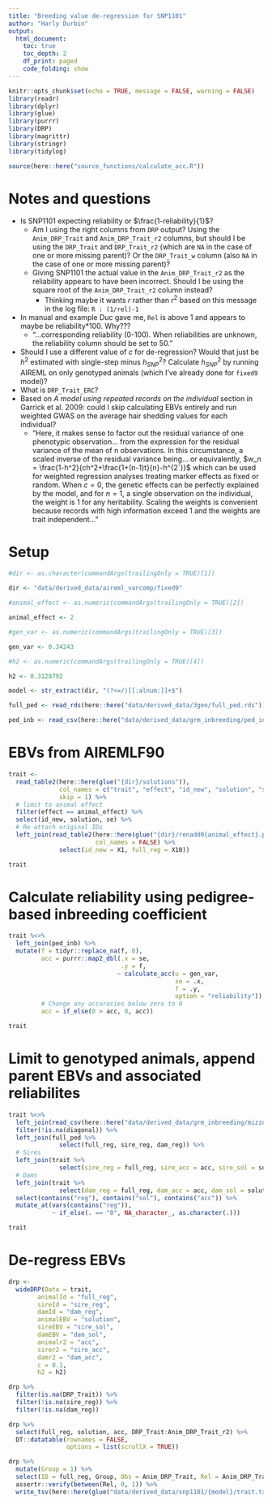 ```yaml
---
title: "Breeding value de-regression for SNP1101"
author: "Harly Durbin"
output:
  html_document:
    toc: true
    toc_depth: 2
    df_print: paged
    code_folding: show
---
```


```r
knitr::opts_chunk$set(echo = TRUE, message = FALSE, warning = FALSE)
library(readr)
library(dplyr)
library(glue)
library(purrr)
library(DRP)
library(magrittr)
library(stringr)
library(tidylog)

source(here::here("source_functions/calculate_acc.R"))

```

# Notes and questions

* Is SNP1101 expecting reliability or $\frac{1-reliability}{1}$?
    + Am I using the right columns from `DRP` output? Using the `Anim_DRP_Trait` and `Anim_DRP_Trait_r2` columns, but should I be using the `DRP_Trait` and `DRP_Trait_r2` (which are `NA` in the case of one or more missing parent)? Or the `DRP_Trait_w` column (also `NA` in the case of one or more missing parent)? 
    + Giving SNP1101 the actual value in the `Anim_DRP_Trait_r2` as the reliability appears to have been incorrect. Should I be using the square root of the `Anim_DRP_Trait_r2` column instead? 
        - Thinking maybe it wants $r$ rather than $r^2$ based on this message in the log file: `R : (1/rel)-1`
* In manual and example Duc gave me, `Rel` is above 1 and appears to maybe be reliability*100. Why???
    + "...corresponding reliability (0-100). When reliabilities are unknown, the reliability column should be set to 50."
* Should I use a different value of $c$ for de-regression? Would that just be $h^2$ estimated with single-step minus $h^2_{SNP}$? Calculate $h^2_{SNP}$ by running AIREML on only genotyped animals (which I've already done for `fixed9` model)?
* What is `DRP_Trait_ERC`?
* Based on *A model using repeated records on the individual* section in Garrick et al. 2009: could I skip calculating EBVs entirely and run weighted GWAS on the average hair shedding values for each individual?
    + "Here, it makes sense to factor out the residual variance of one phenotypic observation... from the expression for the residual variance of the mean of n observations. In this circumstance, a scaled inverse of the residual variance being... or equivalently, $w_n = \frac{1-h^2}{ch^2+\frac{1+(n-1)t}{n}-h^{2`}}$ which can be used for weighted regression analyses treating marker effects as fixed or random. When $c = 0$, the genetic effects can be perfectly explained by the model, and for $n = 1$, a single observation on the individual, the weight is 1 for any heritability. Scaling the weights is convenient because records with high information exceed 1 and the weights are trait independent..."

# Setup

```r
#dir <- as.character(commandArgs(trailingOnly = TRUE)[1])

dir <- "data/derived_data/aireml_varcomp/fixed9"

#animal_effect <- as.numeric(commandArgs(trailingOnly = TRUE)[2])

animal_effect <- 2

#gen_var <- as.numeric(commandArgs(trailingOnly = TRUE)[3])

gen_var <- 0.34243

#h2 <- as.numeric(commandArgs(trailingOnly = TRUE)[4])

h2 <- 0.3128792

model <- str_extract(dir, "(?<=/)[[:alnum:]]+$")
```

```r
full_ped <- read_rds(here::here("data/derived_data/3gen/full_ped.rds"))
```

```r
ped_inb <- read_csv(here::here("data/derived_data/grm_inbreeding/ped_inb.csv"))
```

# EBVs from AIREMLF90

```r
trait <-
  read_table2(here::here(glue("{dir}/solutions")),
              col_names = c("trait", "effect", "id_new", "solution", "se"),
              skip = 1) %>%
  # limit to animal effect
  filter(effect == animal_effect) %>%
  select(id_new, solution, se) %>% 
  # Re-attach original IDs
  left_join(read_table2(here::here(glue("{dir}/renadd0{animal_effect}.ped")),
                        col_names = FALSE) %>%
              select(id_new = X1, full_reg = X10))
```

```r
trait
```

# Calculate reliability using pedigree-based inbreeding coefficient

```r
trait %<>%
  left_join(ped_inb) %>%
  mutate(f = tidyr::replace_na(f, 0),
         acc = purrr::map2_dbl(.x = se,
                               .y = f,
                              ~ calculate_acc(u = gen_var,
                                              se = .x,
                                              f = .y,
                                              option = "reliability")),
         # Change any accuracies below zero to 0
         acc = if_else(0 > acc, 0, acc))
```

```r
trait
```

# Limit to genotyped animals, append parent EBVs and associated reliabilites

```r
trait %<>% 
  left_join(read_csv(here::here("data/derived_data/grm_inbreeding/mizzou_hairshed.diagonal.full_reg.csv"))) %>% 
  filter(!is.na(diagonal)) %>% 
  left_join(full_ped %>% 
              select(full_reg, sire_reg, dam_reg)) %>% 
  # Sires
  left_join(trait %>% 
              select(sire_reg = full_reg, sire_acc = acc, sire_sol = solution)) %>% 
  # Dams
  left_join(trait %>% 
              select(dam_reg = full_reg, dam_acc = acc, dam_sol = solution)) %>% 
  select(contains("reg"), contains("sol"), contains("acc")) %>% 
  mutate_at(vars(contains("reg")), 
            ~ if_else(. == "0", NA_character_, as.character(.)))
```

```r
trait
```

# De-regress EBVs

```r
drp <-
  wideDRP(Data = trait,
        animalId = "full_reg",
        sireId = "sire_reg",
        damId = "dam_reg",
        animalEBV = "solution",
        sireEBV = "sire_sol",
        damEBV = "dam_sol",
        animalr2 = "acc",
        sirer2 = "sire_acc",
        damr2 = "dam_acc",
        c = 0.1,
        h2 = h2)
```
```r
drp %>% 
  filter(is.na(DRP_Trait)) %>% 
  filter(!is.na(sire_reg)) %>% 
  filter(!is.na(dam_reg))
```


```r
drp %>% 
  select(full_reg, solution, acc, DRP_Trait:Anim_DRP_Trait_r2) %>% 
  DT::datatable(rownames = FALSE,
                options = list(scrollX = TRUE))
```

```r
drp %>% 
  mutate(Group = 1) %>% 
  select(ID = full_reg, Group, Obs = Anim_DRP_Trait, Rel = Anim_DRP_Trait_r2, acc) %>% 
  assertr::verify(between(Rel, 0, 1)) %>% 
  write_tsv(here::here(glue("data/derived_data/snp1101/{model}/trait.txt")))
```
